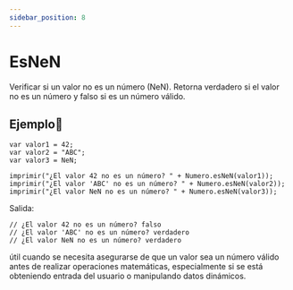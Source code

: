 ```yaml
---
sidebar_position: 8
---
```



# EsNeN
Verificar si un valor no es un número (NeN). Retorna verdadero si el valor no es un número y falso si es un número válido.

## Ejemplo📝
```dummy
var valor1 = 42;
var valor2 = "ABC";
var valor3 = NeN;

imprimir("¿El valor 42 no es un número? " + Numero.esNeN(valor1));
imprimir("¿El valor 'ABC' no es un número? " + Numero.esNeN(valor2));
imprimir("¿El valor NeN no es un número? " + Numero.esNeN(valor3));
```
Salida:

```dummy
// ¿El valor 42 no es un número? falso
// ¿El valor 'ABC' no es un número? verdadero
// ¿El valor NeN no es un número? verdadero
```

 útil cuando se necesita asegurarse de que un valor sea un número válido antes de realizar operaciones matemáticas, especialmente si se está obteniendo entrada del usuario o manipulando datos dinámicos.